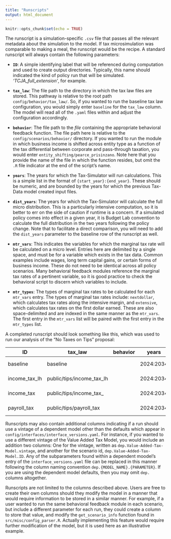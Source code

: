 ```yaml
---
title: "Runscripts"
output: html_document
---
```


```r
knitr::opts_chunk$set(echo = TRUE)
```

The runscript is a simulation-specific `.csv` file that passes all the relevant metadata about the simulation to the model. If tax microsimulation was comparable to making a meal, the runscript would be the recipe. A standard runscript will always contain the following parameters:

- **`ID`**: A simple identifying label that will be referenced during computation and used to create output directories. Typically, this name should indicated the kind of policy run that will be simulated. *'TCJA_full_extension'*, for example.

- **`tax_law`**: The file path to the directory in which the tax law files are stored. This pathway is relative to the root path `config/behavior/tax_law/`. So, if you wanted to run the baseline tax law configuration, you would simply enter `baseline` for the `tax_law` column. The model will read all of the `.yaml` files within and adjust the configuration accordingly. 

- **`behavior`**: The file path to the *file* containing the appropriate behavioral feedback function. The file path here is relative to the `config/scenarios/behavior/` directory. If you wanted to run the module in which business income is shifted across entity type as a function of the tax differential between corporate and pass-through taxation, you would enter `entity_shifting/pearce_prisinzano`. Note here that you provide the name of the file in which the function resides, but omit the `.R` file indicator at the end of the script's name. 

- **`years`**: The years for which the Tax-Simulator will run calculations. This is a simple list in the format of `{start_year}:{end_year}`. These should be numeric, and are bounded by the years for which the previous Tax-Data model created input files.

- **`dist_years`**: The years for which the Tax-Simulator will calculate the full micro distribution. This is a particularly intensive computation, so it is better to err on the side of caution if runtime is a concern. If a simulated policy comes into effect in a given year, it is Budget Lab convention to calculate the full distribution in the two years following the policy change. Note that to facilitate a direct comparison, you will need to add the `dist_years` parameter to the baseline row of the runscript as well.

- **`mtr_vars`**: This indicates the variables for which the marginal tax rate will be calculated on a micro level. Entries here are delimited by a single space, and must be for a variable which exists in the tax data. Common examples include wages, long term capital gains, or certain forms of business income. These do not need to be identical across all policy scenarios. Many behavioral feedback modules reference the marginal tax rates of a pertinent variable, so it is good practice to check the behavioral script to discern which variables to include.

- **`mtr_types`**: The types of marginal tax rates to be calculated for each `mtr_vars` entry. The types of marginal tax rates include: `nextdollar`, which calculates tax rates along the intensive margin, and `extensive`, which calculates tax rates on the first dollar earned. These are also space-delimited and are indexed in the same manner as the `mtr_vars`. The first entry in the `mtr_vars` list will be paired with the first entry in the `mtr_types` list.

A completed runscript should look something like this, which was used to run our analysis of the "No Taxes on Tips" proposal:

| ID            | tax_law                   | behavior  | years     | dist_years | mtr_vars    | mtr_type              | 
|---------------|---------------------------|-----------|-----------|------------|-------------|-----------------------|
| baseline      | baseline                  |           | 2024:2034 |            | tips1 tips2 | nextdollar nextdollar |
| income_tax_lh | public/tips/income_tax_lh |           | 2024:2034 | 2025:2026  | tips1 tips2 | nextdollar nextdollar |
| income_tax    | public/tips/income_tax_   |           | 2024:2034 | 2025:2026  | tips1 tips2 | nextdollar nextdollar |
| payroll_tax   | public/tips/payroll_tax   |           | 2024:2034 | 2025:2026  | tips1 tips2 | nextdollar nextdollar |


Runscripts may also contain additional columns indicating if a run should use a vintage of a dependent model other than the defaults which appear in `config/interfaces/interface_versions.yaml`. For instance, if you wanted to use a different vintage of the Value Added Tax Model, you would include an addition two columns: One for the vintage, written as `dep.Value-Added-Tax-Model.vintage`, and another for the scenario id, `dep.Value-Added-Tax-Model.ID`. Any of the subparameters found within a dependent moodel's entry of the `interface_versions.yaml` file can be replaced in this manner following the column naming convention `dep.{MODEL_NAME}.{PARAMETER}`. If you are using the dependent model defaults, then you may omit `dep.` columns altogether.

Runscripts are not limited to the columns described above. Users are free to create their own columns should they modify the model in a manner that would require information to be stored in a similar manner. For example, if a user wanted to run the same behavioral feedback module in each scenario, but include a different parameter for each run, they could create a column to store that value, and modify the `get_scenario_info` function found in `src/misc/config_parser.R`. Actually implementing this feature would require further modification of the model, but it is used here as an illustrative example.